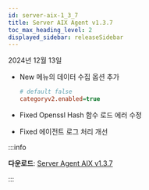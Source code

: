 ```yaml
---
id: server-aix-1_3_7
title: Server AIX Agent v1.3.7
toc_max_heading_level: 2
displayed_sidebar: releaseSidebar
---
```


2024년 12월 13일

- <Status priority='1'>New</Status> <Cmdname sid="side_serverInventoryMap" className="uitext" /> 메뉴의 데이터 수집 옵션 추가

  ```ini title="whatap.conf"
  # default false
  categoryv2.enabled=true 
  ```

- <Status priority='0'>Fixed</Status> Openssl Hash 함수 로드 에러 수정

- <Status priority='0'>Fixed</Status> 에이전트 로그 처리 개선

:::info 

**다운로드**: [Server Agent AIX v1.3.7](https://repo.whatap.io/aix/noarch/whatap-infra-1.3-7.aix6.1.noarch.rpm)

:::